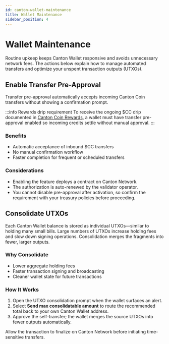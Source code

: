 ```yaml
---
id: canton-wallet-maintenance
title: Wallet Maintenance
sidebar_position: 4
---
```


# Wallet Maintenance

Routine upkeep keeps Canton Wallet responsive and avoids unnecessary network fees. The actions below explain how to manage automated transfers and optimize your unspent transaction outputs (UTXOs).

## Enable Transfer Pre-Approval

Transfer pre-approval automatically accepts incoming Canton Coin transfers without showing a confirmation prompt.

:::info Rewards drip requirement
To receive the ongoing $CC drip documented in [Canton Coin Rewards](./canton-coin-rewards), a wallet must have transfer pre-approval enabled so incoming credits settle without manual approval.
:::

### Benefits

- Automatic acceptance of inbound $CC transfers  
- No manual confirmation workflow  
- Faster completion for frequent or scheduled transfers

### Considerations

- Enabling the feature deploys a contract on Canton Network.  
- The authorization is auto-renewed by the validator operator.  
- You cannot disable pre-approval after activation, so confirm the requirement with your treasury policies before proceeding.

## Consolidate UTXOs

Each Canton Wallet balance is stored as individual UTXOs—similar to holding many small bills. Large numbers of UTXOs increase holding fees and slow down signing operations. Consolidation merges the fragments into fewer, larger outputs.

### Why Consolidate

- Lower aggregate holding fees  
- Faster transaction signing and broadcasting  
- Cleaner wallet state for future transactions

### How It Works

1. Open the UTXO consolidation prompt when the wallet surfaces an alert.  
2. Select **Send max consolidatable amount** to route the recommended total back to your own Canton Wallet address.  
3. Approve the self-transfer; the wallet merges the source UTXOs into fewer outputs automatically.

Allow the transaction to finalize on Canton Network before initiating time-sensitive transfers.
